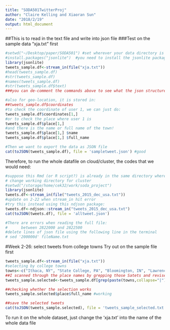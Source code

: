 ```yaml
---
title: "SODA501TwitterProj"
author: "Claire Kelling and Xiaoran Sun"
date: "2018/2/19"
output: html_document
---
```


##This is to read in the text file and write into json file
###Test on the sample data "xja.txt" first
```r
#setwd("~/Desktop/paper/SODA501") #set wherever your data directory is
#install.packages("jsonlite")  #you need to install the jsonlite package to run these codes
library(jsonlite)
tweets_sample.df<-stream_in(file("xja.txt"))
#head(tweets_sample.df)
#str(tweets_sample.df)
#names(tweets_sample.df)
#str(tweets_sample.df$text)
###you can de-comment the commands above to see what the json structure looks like###

#also for geo-location, it is stored in:
##tweets_sample.df$coordinates
#to check the coordinate of user 1, we can just do:
tweets_sample.df$coordinates[1,]
#or to check the place where user 1 is
tweets_sample.df$place[1,]
#and there is the name or full name of the town!
tweets_sample.df$place[1,] $name
tweets_sample.df$place[1,] $full_name

#Then we want to export the data as JSON file
cat(toJSON(tweets_sample.df), file = 'sampletweet.json') #good
```

Therefore, to run the whole datafile on cloud/cluster, the codes that we would need:
```r
#suppose this Rmd (or R script?) is already in the same directory where the large datafile is
# change working directory for cluster
#setwd("/storage/home/cek32/work/soda_project")
library(jsonlite)
tweets.df<-stream_in(file("tweets_2015_dec_usa.txt"))
#update on 2-22 when stream_in hit error
#try this instead using this ndjson package:
tweets.df<-ndjson::stream_in("tweets_2015_dec_usa.txt")
cat(toJSON(tweets.df), file = 'alltweet.json') 

#There are errors when reading the full file: 
#      between 2822000 and 2822500
#delete lines of json file using the following line in the terminal
# sed '200000d' fileName.txt
```

#Week 2-26: select tweets from college towns
Try out on the sample file first
```r
tweets_sample.df<-stream_in(file("xja.txt"))
#selecting by college towns
towns<-c("Ithaca, NY", "State College, PA", "Bloomington, IN", "Lawrence, KS", "Blacksburg, VA", "College Station, TX", "Columbia, MO", "Champaign, IL", "Ann Arbor, MI", "Gainesville, FL")
##I scanned through the place names by grepping those Satets and revised the town names a bit to make those match what are displayed in the dataset (e.g., changing Champaign-Urbana, IL to Champaign, IL)
tweets_sample.selected<-tweets_sample.df[grep(paste(towns,collapse="|"), tweets_sample.df$place$full_name),]

##checking whether the selection works
tweets_sample.selected$place$full_name #working

##save the selected tweets
cat(toJSON(tweets_sample.selected), file = 'tweets_sample_selected.txt') 
```

To run it on the whole dataset, just change the 'xja.txt' into the name of the whole data file
